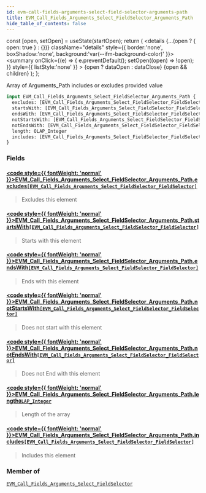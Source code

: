 ```yaml
---
id: evm-call-fields-arguments-select-field-selector-arguments-path
title: EVM_Call_Fields_Arguments_Select_FieldSelector_Arguments_Path
hide_table_of_contents: false
---
```







  const [open, setOpen] = useState(startOpen);
  return (
    <details {...(open ? { open: true } : {})} className="details" style={{ border:'none', boxShadow:'none', background:'var(--ifm-background-color)' }}>
      <summary
        onClick={(e) => {
          e.preventDefault();
          setOpen((open) => !open);
        }}
        style={{ listStyle:'none' }}
      >
      {open ? dataOpen : dataClose}
      </summary>
      {open && children}
    </details>
  );
};




Array of Arguments_Path includes or excludes provided value


```graphql
input EVM_Call_Fields_Arguments_Select_FieldSelector_Arguments_Path {
  excludes: [EVM_Call_Fields_Arguments_Select_FieldSelector_FieldSelector]
  startsWith: [EVM_Call_Fields_Arguments_Select_FieldSelector_FieldSelector]
  endsWith: [EVM_Call_Fields_Arguments_Select_FieldSelector_FieldSelector]
  notStartsWith: [EVM_Call_Fields_Arguments_Select_FieldSelector_FieldSelector]
  notEndsWith: [EVM_Call_Fields_Arguments_Select_FieldSelector_FieldSelector]
  length: OLAP_Integer
  includes: [EVM_Call_Fields_Arguments_Select_FieldSelector_FieldSelector]
}
```




### Fields

#### [<code style={{ fontWeight: 'normal' }}>EVM_Call_Fields_Arguments_Select_FieldSelector_Arguments_Path.<b>excludes</b></code>](#)<Bullet />[`[EVM_Call_Fields_Arguments_Select_FieldSelector_FieldSelector]`](/docs/graphql-reference/inputs/evm-call-fields-arguments-select-field-selector-field-selector) <Badge class="secondary" text="list"/> <Badge class="secondary" text="input"/>
> Excludes this element
> 

#### [<code style={{ fontWeight: 'normal' }}>EVM_Call_Fields_Arguments_Select_FieldSelector_Arguments_Path.<b>startsWith</b></code>](#)<Bullet />[`[EVM_Call_Fields_Arguments_Select_FieldSelector_FieldSelector]`](/docs/graphql-reference/inputs/evm-call-fields-arguments-select-field-selector-field-selector) <Badge class="secondary" text="list"/> <Badge class="secondary" text="input"/>
> Starts with this element
> 

#### [<code style={{ fontWeight: 'normal' }}>EVM_Call_Fields_Arguments_Select_FieldSelector_Arguments_Path.<b>endsWith</b></code>](#)<Bullet />[`[EVM_Call_Fields_Arguments_Select_FieldSelector_FieldSelector]`](/docs/graphql-reference/inputs/evm-call-fields-arguments-select-field-selector-field-selector) <Badge class="secondary" text="list"/> <Badge class="secondary" text="input"/>
> Ends with this element
> 

#### [<code style={{ fontWeight: 'normal' }}>EVM_Call_Fields_Arguments_Select_FieldSelector_Arguments_Path.<b>notStartsWith</b></code>](#)<Bullet />[`[EVM_Call_Fields_Arguments_Select_FieldSelector_FieldSelector]`](/docs/graphql-reference/inputs/evm-call-fields-arguments-select-field-selector-field-selector) <Badge class="secondary" text="list"/> <Badge class="secondary" text="input"/>
> Does not start with this element
> 

#### [<code style={{ fontWeight: 'normal' }}>EVM_Call_Fields_Arguments_Select_FieldSelector_Arguments_Path.<b>notEndsWith</b></code>](#)<Bullet />[`[EVM_Call_Fields_Arguments_Select_FieldSelector_FieldSelector]`](/docs/graphql-reference/inputs/evm-call-fields-arguments-select-field-selector-field-selector) <Badge class="secondary" text="list"/> <Badge class="secondary" text="input"/>
> Does not End with this element
> 

#### [<code style={{ fontWeight: 'normal' }}>EVM_Call_Fields_Arguments_Select_FieldSelector_Arguments_Path.<b>length</b></code>](#)<Bullet />[`OLAP_Integer`](/docs/graphql-reference/inputs/olap-integer) <Badge class="secondary" text="input"/>
> Length of the array
> 

#### [<code style={{ fontWeight: 'normal' }}>EVM_Call_Fields_Arguments_Select_FieldSelector_Arguments_Path.<b>includes</b></code>](#)<Bullet />[`[EVM_Call_Fields_Arguments_Select_FieldSelector_FieldSelector]`](/docs/graphql-reference/inputs/evm-call-fields-arguments-select-field-selector-field-selector) <Badge class="secondary" text="list"/> <Badge class="secondary" text="input"/>
> Includes this element
> 



### Member of

[`EVM_Call_Fields_Arguments_Select_FieldSelector`](/docs/graphql-reference/inputs/evm-call-fields-arguments-select-field-selector)  <Badge class="secondary" text="input"/>

